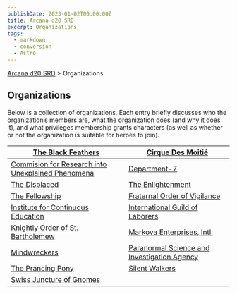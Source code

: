 ```yaml
---
publishDate: 2023-01-02T00:00:00Z
title: Arcana d20 SRD
excerpt: Organizations
tags:
  - markdown
  - conversion
  - Astro
---
```


[Arcana d20 SRD](/#arcanaD20) > Organizations

## Organizations

Below is a collection of organizations. Each entry briefly discusses who the
organization’s members are, what the organization does (and why it does it),
and what privileges membership grants characters (as well as whether or not
the organization is suitable for heroes to join).

| [The Black Feathers](arcana-d20-srd-organizations-the-black-feathers) | [Cirque Des Moitié](arcana-d20-srd-organizations-cirque-des-moitie) |
|---|---|
| [Commision for Research into Unexplained Phenomena](arcana-d20-srd-organizations-commision-for-research-into-unexplained-phenomena) | [Department-7](arcana-d20-srd-organizations-department-7) |
| [The Displaced](arcana-d20-srd-organizations-the-displaced) | [The Enlightenment](arcana-d20-srd-organizations-the-enlightenment) |
| [The Fellowship](arcana-d20-srd-organizations-the-fellowship) | [Fraternal Order of Vigilance](arcana-d20-srd-organizations-fraternal-order-of-vigilance) |
| [Institute for Continuous Education](arcana-d20-srd-organizations-institute-for-continuous-education) | [International Guild of Laborers](arcana-d20-srd-organizations-international-guild-of-laborers) |
| [Knightly Order of St. Bartholemew](arcana-d20-srd-organizations-knightly-order-of-st-bartholomew) | [Markova Enterprises, Intl.](arcana-d20-srd-organizations-markova-enterprises-intl) |
| [Mindwreckers](arcana-d20-srd-organizations-mindwreckers) | [Paranormal Science and Investigation Agency](arcana-d20-srd-organizations-paranormal-science-and-investigation-agency) |
| [The Prancing Pony](arcana-d20-srd-organizations-the-prancing-pony) | [Silent Walkers](arcana-d20-srd-organizations-silent-walkers) |
| [Swiss Juncture of Gnomes](arcana-d20-srd-organizations-swiss-juncture-of-gnomes) |

